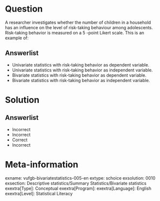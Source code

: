 Question
========
  
A researcher investigates whether the number of children in a household has an influence on the level of risk-taking behaviour among adolescents. Risk-taking behavior is measured on a 5 -point Likert scale. This is an example of:
  
Answerlist
----------
* Univariate statistics with risk-taking behavior as dependent variable.
* Univariate statistics with risk-taking behavior as independent variable.
* Bivariate statistics with risk-taking behavior as dependent variable.
* Bivariate statistics with risk-taking behavior as independent variable.


Solution
========

Answerlist
----------
* Incorrect
* Incorrect
* Correct
* Incorrect

Meta-information
================
exname: vufgb-bivariatestatistics-005-en
extype: schoice
exsolution: 0010
exsection: Descriptive statistics/Summary Statistics/Bivariate statistics
exextra[Type]: Conceptual
exextra[Program]: 
exextra[Language]: English
exextra[Level]: Statistical Literacy